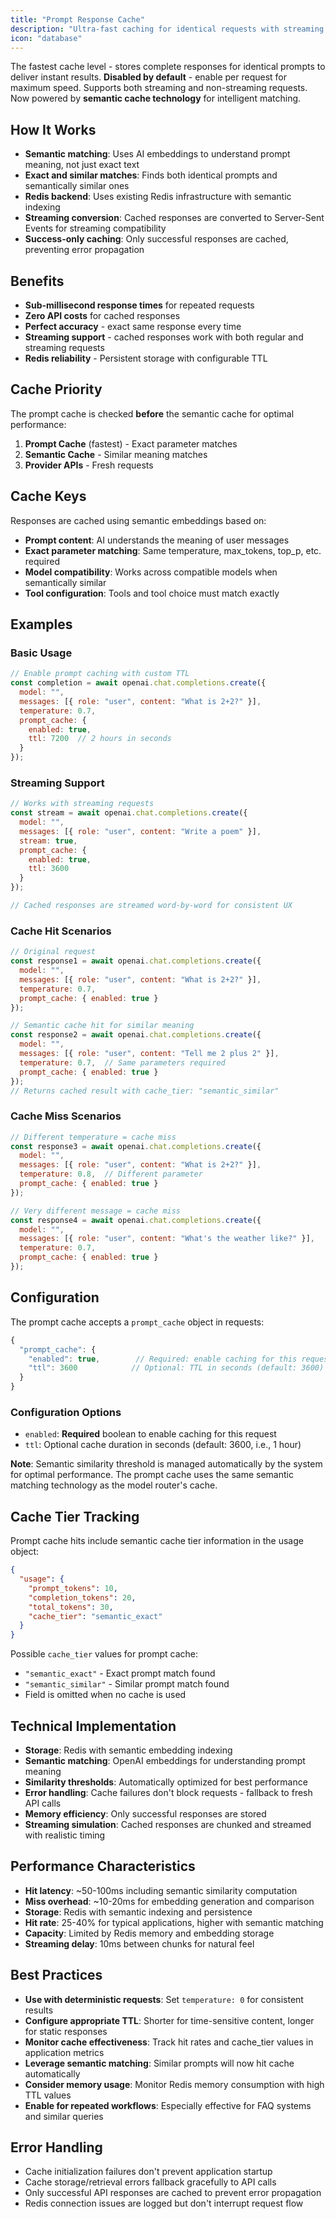 ```yaml
---
title: "Prompt Response Cache"
description: "Ultra-fast caching for identical requests with streaming support"
icon: "database"
---
```


The fastest cache level - stores complete responses for identical prompts to deliver instant results. **Disabled by default** - enable per request for maximum speed. Supports both streaming and non-streaming requests. Now powered by **semantic cache technology** for intelligent matching.

## How It Works

- **Semantic matching**: Uses AI embeddings to understand prompt meaning, not just exact text
- **Exact and similar matches**: Finds both identical prompts and semantically similar ones
- **Redis backend**: Uses existing Redis infrastructure with semantic indexing
- **Streaming conversion**: Cached responses are converted to Server-Sent Events for streaming compatibility
- **Success-only caching**: Only successful responses are cached, preventing error propagation

## Benefits

- **Sub-millisecond response times** for repeated requests
- **Zero API costs** for cached responses  
- **Perfect accuracy** - exact same response every time
- **Streaming support** - cached responses work with both regular and streaming requests
- **Redis reliability** - Persistent storage with configurable TTL

## Cache Priority

The prompt cache is checked **before** the semantic cache for optimal performance:

1. **Prompt Cache** (fastest) - Exact parameter matches
2. **Semantic Cache** - Similar meaning matches  
3. **Provider APIs** - Fresh requests

## Cache Keys

Responses are cached using semantic embeddings based on:
- **Prompt content**: AI understands the meaning of user messages
- **Exact parameter matching**: Same temperature, max_tokens, top_p, etc. required
- **Model compatibility**: Works across compatible models when semantically similar
- **Tool configuration**: Tools and tool choice must match exactly

## Examples

### Basic Usage
```javascript
// Enable prompt caching with custom TTL
const completion = await openai.chat.completions.create({
  model: "",
  messages: [{ role: "user", content: "What is 2+2?" }],
  temperature: 0.7,
  prompt_cache: {
    enabled: true,
    ttl: 7200  // 2 hours in seconds
  }
});
```

### Streaming Support
```javascript
// Works with streaming requests
const stream = await openai.chat.completions.create({
  model: "",
  messages: [{ role: "user", content: "Write a poem" }],
  stream: true,
  prompt_cache: {
    enabled: true,
    ttl: 3600
  }
});

// Cached responses are streamed word-by-word for consistent UX
```

### Cache Hit Scenarios
```javascript
// Original request
const response1 = await openai.chat.completions.create({
  model: "",
  messages: [{ role: "user", content: "What is 2+2?" }],
  temperature: 0.7,
  prompt_cache: { enabled: true }
});

// Semantic cache hit for similar meaning
const response2 = await openai.chat.completions.create({
  model: "", 
  messages: [{ role: "user", content: "Tell me 2 plus 2" }],
  temperature: 0.7,  // Same parameters required
  prompt_cache: { enabled: true }
});
// Returns cached result with cache_tier: "semantic_similar"
```

### Cache Miss Scenarios
```javascript
// Different temperature = cache miss
const response3 = await openai.chat.completions.create({
  model: "",
  messages: [{ role: "user", content: "What is 2+2?" }],
  temperature: 0.8,  // Different parameter
  prompt_cache: { enabled: true }
});

// Very different message = cache miss  
const response4 = await openai.chat.completions.create({
  model: "", 
  messages: [{ role: "user", content: "What's the weather like?" }],
  temperature: 0.7,
  prompt_cache: { enabled: true }
});
```

## Configuration

The prompt cache accepts a `prompt_cache` object in requests:

```javascript
{
  "prompt_cache": {
    "enabled": true,        // Required: enable caching for this request
    "ttl": 3600            // Optional: TTL in seconds (default: 3600)
  }
}
```

### Configuration Options

- `enabled`: **Required** boolean to enable caching for this request
- `ttl`: Optional cache duration in seconds (default: 3600, i.e., 1 hour)

**Note**: Semantic similarity threshold is managed automatically by the system for optimal performance. The prompt cache uses the same semantic matching technology as the model router's cache.

## Cache Tier Tracking

Prompt cache hits include semantic cache tier information in the usage object:

```json
{
  "usage": {
    "prompt_tokens": 10,
    "completion_tokens": 20,
    "total_tokens": 30,
    "cache_tier": "semantic_exact"
  }
}
```

Possible `cache_tier` values for prompt cache:
- `"semantic_exact"` - Exact prompt match found
- `"semantic_similar"` - Similar prompt match found
- Field is omitted when no cache is used

## Technical Implementation

- **Storage**: Redis with semantic embedding indexing
- **Semantic matching**: OpenAI embeddings for understanding prompt meaning
- **Similarity thresholds**: Automatically optimized for best performance
- **Error handling**: Cache failures don't block requests - fallback to fresh API calls
- **Memory efficiency**: Only successful responses are stored
- **Streaming simulation**: Cached responses are chunked and streamed with realistic timing

## Performance Characteristics

- **Hit latency**: ~50-100ms including semantic similarity computation
- **Miss overhead**: ~10-20ms for embedding generation and comparison  
- **Storage**: Redis with semantic indexing and persistence
- **Hit rate**: 25-40% for typical applications, higher with semantic matching
- **Capacity**: Limited by Redis memory and embedding storage
- **Streaming delay**: 10ms between chunks for natural feel

## Best Practices

- **Use with deterministic requests**: Set `temperature: 0` for consistent results
- **Configure appropriate TTL**: Shorter for time-sensitive content, longer for static responses
- **Monitor cache effectiveness**: Track hit rates and cache_tier values in application metrics
- **Leverage semantic matching**: Similar prompts will now hit cache automatically
- **Consider memory usage**: Monitor Redis memory consumption with high TTL values
- **Enable for repeated workflows**: Especially effective for FAQ systems and similar queries

## Error Handling

- Cache initialization failures don't prevent application startup
- Cache storage/retrieval errors fallback gracefully to API calls
- Only successful API responses are cached to prevent error propagation
- Redis connection issues are logged but don't interrupt request flow